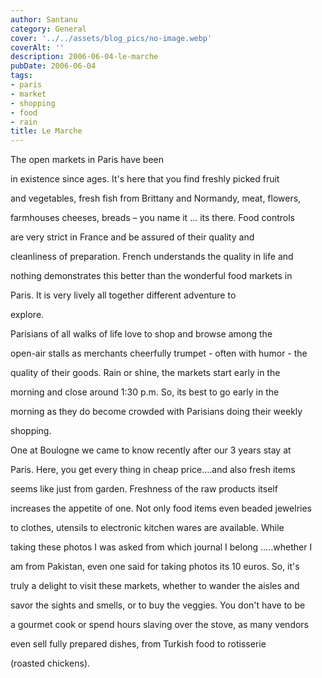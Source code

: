```yaml
---
author: Santanu
category: General
cover: '../../assets/blog_pics/no-image.webp'
coverAlt: ''
description: 2006-06-04-le-marche
pubDate: 2006-06-04
tags:
- paris
- market
- shopping
- food
- rain
title: Le Marche
---
```


The open markets in Paris have been

in existence since ages. It's here that you find freshly picked fruit

and vegetables, fresh fish from Brittany and Normandy, meat, flowers,

farmhouses cheeses, breads – you name it ... its there. Food controls

are very strict in France and be assured of their quality and

cleanliness of preparation. French understands the quality in life and

nothing demonstrates this better than the wonderful food markets in

Paris. It is very lively all together different adventure to

explore. 



  



Parisians of all walks of life love to shop and browse among the

open-air stalls as merchants cheerfully trumpet - often with humor - the

quality of their goods. Rain or shine, the markets start early in the

morning and close around 1:30 p.m. So, its best to go early in the

morning as they do become crowded with Parisians doing their weekly

shopping.  

  



One at Boulogne we came to know recently after our 3 years stay at

Paris. Here, you get every thing in cheap price….and also fresh items

seems like just from garden. Freshness of the raw products itself

increases the appetite of one. Not only food items even beaded jewelries

to clothes, utensils to electronic kitchen wares are available. While

taking these photos I was asked from which journal I belong …..whether I

am from Pakistan, even one said for taking photos its 10 euros. So, it's

truly a delight to visit these markets, whether to wander the aisles and

savor the sights and smells, or to buy the veggies. You don't have to be

a gourmet cook or spend hours slaving over the stove, as many vendors

even sell fully prepared dishes, from Turkish food to rotisserie

(roasted chickens).
